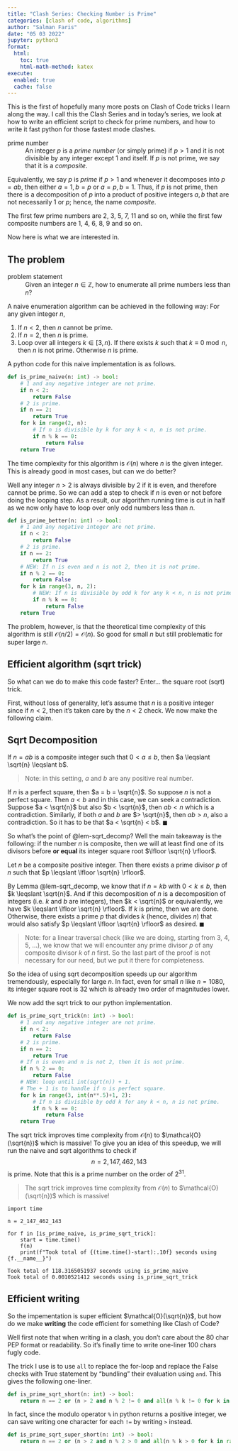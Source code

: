 ```yaml
---
title: "Clash Series: Checking Number is Prime"
categories: [clash of code, algorithms]
author: "Salman Faris"
date: "05 03 2022"
jupyter: python3
format:
  html:
    toc: true
    html-math-method: katex
execute: 
  enabled: true
  cache: false
---
```


This is the first of hopefully many more posts on Clash of Code tricks I learn along the way. I call this the Clash Series and in today's series, we look at how to write an efficient script to check for prime numbers, and how to write it fast python for those fastest mode clashes.


prime number
: An integer $p$ is a *prime number* (or simply prime) if $p > 1$ and it is not divisible by any integer except 1 and itself. If $p$ is not prime, we say that it is a *composite*.


Equivalently, we say $p$ is *prime* if $p > 1$ and whenever it decomposes into $p = ab$, then either $a=1, b=p$ or $a=p, b=1$. Thus, if $p$ is not prime, then there is a decomposition of $p$ into a product of positive integers $a, b$ that are not necessarily $1$ or $p$; hence, the name *composite*.

The first few prime numbers are 2, 3, 5, 7, 11 and so on, while the first few composite numbers are 1, 4, 6, 8, 9 and so on.

Now here is what we are interested in.

## The problem

problem statement
: Given an integer $n \in \mathbb{Z}$, how to enumerate all prime numbers less than $n$?

A naive enumeration algorithm can be achieved in the following way: For any given integer $n$,

1. If $n < 2$, then $n$ cannot be prime.
2. If $n = 2$, then $n$ is prime.
3. Loop over all integers $k \in [3, n)$. If there exists $k$ such that $k \equiv 0 \bmod n$, then $n$ is not prime. Otherwise $n$ is prime.

A python code for this naive implementation is as follows.

```python
def is_prime_naive(n: int) -> bool:
    # 1 and any negative integer are not prime.
    if n < 2:
        return False
    # 2 is prime.
    if n == 2:
        return True
    for k in range(2, n):
        # If n is divisible by k for any k < n, n is not prime.
        if n % k == 0:
            return False
    return True
```

The time complexity for this algorithm is $\mathcal{O}(n)$ where $n$ is the given integer. This is already good in most cases, but can we do better?

Well any integer $n > 2$ is always divisible by 2 if it is even, and therefore cannot be prime. So we can add a step to check if $n$ is even or not before doing the looping step. As a result, our algorithm running time is cut in half as we now only have to loop over only odd numbers less than $n$.

```python
def is_prime_better(n: int) -> bool:
    # 1 and any negative integer are not prime.
    if n < 2:
        return False
    # 2 is prime.
    if n == 2:
        return True
    # NEW: If n is even and n is not 2, then it is not prime.
    if n % 2 == 0:
        return False
    for k in range(3, n, 2):
        # NEW: If n is divisible by odd k for any k < n, n is not prime.
        if n % k == 0:
            return False
    return True
```

The problem, however, is that the theoretical time complexity of this algorithm is still $\mathcal{O}(n/2) = \mathcal{O}(n)$. So good for small $n$ but still problematic for super large $n$.

## Efficient algorithm (sqrt trick)

So what can we do to make this code faster? Enter... the square root (sqrt) trick.

First, without loss of generality, let's assume that $n$ is a positive integer since if $n < 2$, then it's taken care by the $n < 2$ check. We now make the following claim.

::: {#lem-sqrt_decomp}

## Sqrt Decomposition

If $n = ab$ is a composite integer such that $0 < a \leqslant b$, then $a \leqslant \sqrt{n} \leqslant b$.
:::

> Note: in this setting, $a$ and $b$ are any positive real number.

::: {.proof}

If $n$ is a perfect square, then $a = b = \sqrt{n}$. So suppose $n$ is not a perfect square. Then $a < b$ and in this case, we can seek a contradiction. Suppose $a < \sqrt{n}$ but also $b < \sqrt{n}$, then $ab < n$ which is a contradiction. Similarly, if both $a$ and $b$ are $> \sqrt{n}$, then $ab > n$, also a contradiction. So it has to be that $a < \sqrt{n} < b$. $\blacksquare$

:::

So what's the point of @lem-sqrt_decomp? Well the main takeaway is the following: if the number $n$ is composite, then we will at least find one of its divisors before **or equal** its integer square root $\lfloor \sqrt{n} \rfloor$. 

::: {#thm-sqrt_decomp}

Let $n$ be a composite positive integer. Then there exists a prime divisor $p$ of $n$ such that $p \leqslant \lfloor \sqrt{n} \rfloor$.

:::

::: {.proof}

By Lemma @lem-sqrt_decomp, we know that if $n = kb$ with $0 < k \leqslant b$, then $k \leqslant \sqrt{n}$. And if this decomposition of $n$ is a decomposition of integers (i.e. $k$ and $b$ are integers), then $k < \sqrt{n}$ or equivalently, we have $k \leqslant \lfloor \sqrt{n} \rfloor$. If $k$ is prime, then we are done. Otherwise, there exists a prime $p$ that divides $k$ (hence, divides $n$) that would also satisfy $p \leqslant \lfloor \sqrt{n} \rfloor$ as desired. $\blacksquare$

:::

> Note: for a linear traversal check (like we are doing, starting from 3, 4, 5, ...), we know that we will encounter any prime divisor $p$ of any composite divisor $k$ of $n$ first. So the last part of the proof is not necessary for our need, but we put it there for completeness.

So the idea of using sqrt decomposition speeds up our algorithm tremendously, especially for large $n$. In fact, even for small $n$ like $n=1080$, its integer square root is $32$ which is already two order of magnitudes lower.

We now add the sqrt trick to our python implementation.

```python
def is_prime_sqrt_trick(n: int) -> bool:
    # 1 and any negative integer are not prime.
    if n < 2:
        return False
    # 2 is prime.
    if n == 2:
        return True
    # If n is even and n is not 2, then it is not prime.
    if n % 2 == 0:
        return False
    # NEW: loop until int(sqrt(n)) + 1.
    # The + 1 is to handle if n is perfect square.
    for k in range(3, int(n**.5)+1, 2):
        # If n is divisible by odd k for any k < n, n is not prime.
        if n % k == 0:
            return False
    return True
```

The sqrt trick improves time complexity from $\mathcal{O}(n)$ to $\mathcal{O}(\sqrt{n})$ which is massive! To give you an idea of this speedup, we will run the naive and sqrt algorithms to check if $$n = 2{,}147{,}462{,}143$$ is prime. Note that this is a prime number on the order of $2^{31}$.

> The sqrt trick improves time complexity from $\mathcal{O}(n)$ to $\mathcal{O}(\sqrt{n})$ which is massive!

```.python
import time

n = 2_147_462_143

for f in [is_prime_naive, is_prime_sqrt_trick]:
    start = time.time()
    f(n)
    print(f"Took total of {(time.time()-start):.10f} seconds using {f.__name__}")
```

```text
Took total of 118.3165051937 seconds using is_prime_naive
Took total of 0.0010521412 seconds using is_prime_sqrt_trick
```

## Efficient writing

So the impementation is super efficient $\mathcal{O}(\sqrt{n})$, but how do we make **writing** the code efficient for something like Clash of Code?

Well first note that when writing in a clash, you don't care about the 80 char PEP format or readability. So it's finally time to write one-liner 100 chars fugly code.

The trick I use is to use `all` to replace the for-loop and replace the False checks with True statement by "bundling" their evaluation using `and`. This gives the following one-liner.

```python
def is_prime_sqrt_short(n: int) -> bool:
    return n == 2 or (n > 2 and n % 2 != 0 and all(n % k != 0 for k in range(3, int(n**.5)+1, 2)))
```

In fact, since the modulo operator `%` in python returns a positive integer, we can save writing one character for each `!=` by writing `>` instead.

```python
def is_prime_sqrt_super_short(n: int) -> bool:
    return n == 2 or (n > 2 and n % 2 > 0 and all(n % k > 0 for k in range(3, int(n**.5)+1, 2)))
```